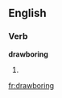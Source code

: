 ==English==

===Verb===
'''drawboring'''

# {{third-person singular of|[[drawbore]]}}

[[fr:drawboring]]